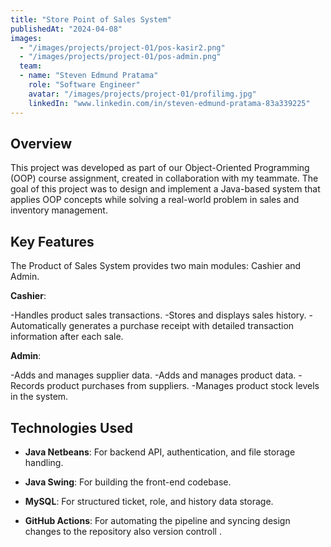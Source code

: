 ```yaml
---
title: "Store Point of Sales System"
publishedAt: "2024-04-08"
images:
  - "/images/projects/project-01/pos-kasir2.png"
  - "/images/projects/project-01/pos-admin.png"
  team:
  - name: "Steven Edmund Pratama"
    role: "Software Engineer"
    avatar: "/images/projects/project-01/profilimg.jpg"
    linkedIn: "www.linkedin.com/in/steven-edmund-pratama-83a339225"
---
```



## Overview

This project was developed as part of our Object-Oriented Programming (OOP) course assignment, 
created in collaboration with my teammate. The goal of this project was to design and implement 
a Java-based system that applies OOP concepts while solving a real-world problem in sales and inventory management.


## Key Features

The Product of Sales System provides two main modules: Cashier and Admin.

**Cashier**:

-Handles product sales transactions.
-Stores and displays sales history.
-Automatically generates a purchase receipt with detailed transaction information after each sale.

**Admin**:

-Adds and manages supplier data.
-Adds and manages product data.
-Records product purchases from suppliers.
-Manages product stock levels in the system.

## Technologies Used

- **Java Netbeans**: For backend API, authentication, and file storage handling.
- **Java Swing**: For building the front-end codebase.
- **MySQL**: For structured ticket, role, and history data storage.

- **GitHub Actions**: For automating the pipeline and syncing design changes to the repository also version controll  .
